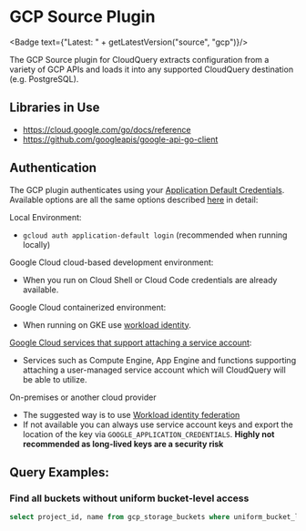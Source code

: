 # GCP Source Plugin


<Badge text={"Latest: " + getLatestVersion("source", "gcp")}/>

The GCP Source plugin for CloudQuery extracts configuration from a variety of GCP APIs and loads it into any supported CloudQuery destination (e.g. PostgreSQL).

## Libraries in Use

- https://cloud.google.com/go/docs/reference
- https://github.com/googleapis/google-api-go-client

## Authentication

The GCP plugin authenticates using your [Application Default Credentials](https://cloud.google.com/sdk/gcloud/reference/auth/application-default). Available options are all the same options described [here](https://cloud.google.com/docs/authentication/provide-credentials-adc) in detail:

Local Environment:

- `gcloud auth application-default login` (recommended when running locally)

Google Cloud cloud-based development environment:

- When you run on Cloud Shell or Cloud Code credentials are already available.

Google Cloud containerized environment:

- When running on GKE use [workload identity](https://cloud.google.com/kubernetes-engine/docs/how-to/workload-identity).

[Google Cloud services that support attaching a service account](https://cloud.google.com/docs/authentication/provide-credentials-adc#attached-sa):

- Services such as Compute Engine, App Engine and functions supporting attaching a user-managed service account which will CloudQuery will be able to utilize.

On-premises or another cloud provider

- The suggested way is to use [Workload identity federation](https://cloud.google.com/iam/docs/workload-identity-federation)
- If not available you can always use service account keys and export the location of the key via `GOOGLE_APPLICATION_CREDENTIALS`. **Highly not recommended as long-lived keys are a security risk**

## Query Examples:

### Find all buckets without uniform bucket-level access

```sql copy
select project_id, name from gcp_storage_buckets where uniform_bucket_level_access->>'Enabled' = 'true';
```
